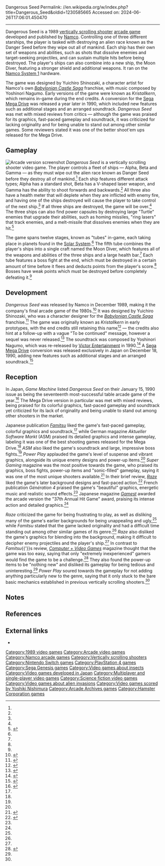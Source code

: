 Dangerous Seed
Permalink: //en.wikipedia.org/w/index.php?title=Dangerous_Seed&oldid=1230585665
Accessed on: 2024-06-26T17:06:01.450470



------
Dangerous Seed
{{Short description|1989 video game}}
{{Infobox video game
| title     = Dangerous Seed
| image     = File:Dangerous Seed.png
| caption   = Advertising flyer
| developer = [[Namco]]
| publisher = Namco
| designer  = Yuichiro Shinozaki
| composer  = Yoshinori Nagumo
| release   = {{vgrelease|WW|December 1989}}
| genre     = [[Shoot'em up|Vertical-scrolling shooter]]
| modes     = [[Single-player video game|Single-player]], [[multiplayer]] (alternating turns)
| platforms = [[Arcade game|Arcade]], [[Sega Mega Drive]]
}}
{{nihongo foot|'''''Dangerous Seed'''''|デンジャラスシード|Denjarasu Shīdo|lead=yes|group=lower-alpha}} is a 1989 [[shoot'em up|vertically scrolling shooter]] [[arcade game]] developed and published by [[Namco]]. Controlling one of three different starships, the player is tasked with destroying an alien race known as the Danger Seed before they wipe out all of mankind. Each ship has their own set of weapons and abilities, such as shots that dissolve enemies and target-seeking projectiles, and can sustain multiple hits before being destroyed. The player's ships can also combine into a new ship, the Moon Diver, featuring a stronger shield and additional weapons. It ran on the [[Namco System 1]] hardware.

The game was designed by Yuichiro Shinozaki, a character artist for Namco's own ''[[Babylonian Castle Saga]]'' franchise, with music composed by Yoshinori Nagumo. Early versions of the game were known as ''Kristallkern'', which remains in-game during the end credits. A conversion for the [[Sega Mega Drive]] was released a year later in 1990, which included new features such as additional stages and an arranged soundtrack. ''Dangerous Seed'' was met with mixed reviews from critics — although the game was praised for its graphics, fast-paced gameplay and soundtrack, it was criticized for lacking originality and for being unable to stand out among other similar games. Some reviewers stated it was one of the better shoot'em ups released for the Mega Drive.

==Gameplay==
[[File:Dangseed.png|thumb|left|Arcade version screenshot]]
''Dangerous Seed'' is a vertically scrolling shooter video game. The player controls a fleet of ships — Alpha, Beta and Gamma — as they must wipe out the alien race known as Danger Seed before they destroy all of mankind.<ref name="Manual"/> Each ship features different attack types; Alpha has a standard shot, Beta has a V-shaped laser weapon, and Gamma has the ability to shoot forwards and backwards.<ref name="Manual"/> All three also have a health meter that will deplete when they are inflicted with enemy fire, and having one of the ships destroyed will cause the player to take control of the next ship.<ref name="Manual"/> If all three ships are destroyed, the game will be over.<ref name="Manual"/> The three ships can also find power capsules by destroying large "Turtle" enemies that upgrade their abilities, such as homing missiles, "ring lasers" that track enemies, and a melt-missile that dissolves enemies when they are hit.<ref name="Manual">{{cite book |title=Dangerous Seed Mega Drive instruction manual |date=18 December 1990 |publisher=[[Namco]] |language=ja}}</ref>

The game spans twelve stages, known as "tubes" in-game, each taking place in planets found in the [[Solar System]].<ref name="Manual"/> The fifth tube combines the player's ships into a single craft named the Moon Diver, which features all of the weapons and abilities of the three ships and a large health bar.<ref name="Manual"/> Each tube features a boss fight at the end, which must be destroyed in a certain amount of time before it flees and deducts points from the player's score.<ref name="Manual"/> Bosses have weak points which must be destroyed before completely defeating it.<ref name="Manual"/>

==Development==
''Dangerous Seed'' was released by Namco in December 1989, making it the company's final arcade game of the 1980s.<ref name="ATVGL:JaO1971-2005">{{cite book|last=Akagi|first=Masumi|url=https://archive.org/stream/ArcadeGameList1971-2005#page/n53/mode/1up|title=ナムコ Namco|work=アーケードTVゲームリスト 国内•海外編 (1971-2005)|edition=1st|publisher=Amusement News Agency|date=13 October 2006|page=52|isbn=978-4990251215|language=ja}}</ref> It was designed by Yuichiro Shinozaki, who was a character designer for the ''[[Babylonian Castle Saga]]'' franchise.<ref>{{cite web |author1=Sanaezuki |title=レトロゲームのシンポジウム「RETRO GAME A LA CARTE」が4月16，17日に開催。西角友宏氏や遠藤雅伸氏などが登壇 |url=https://www.4gamer.net/games/999/G999905/20160404069/ |website=[[4Gamer.net]] |access-date=21 September 2019 |archive-url=https://web.archive.org/web/20160610232527/http://www.4gamer.net/games/999/G999905/20160404069/ |archive-date=10 June 2016 |date=4 April 2016}}</ref> The game was originally known as ''Kristallkern'' in early prototypes, with the end credits still retaining this name<ref>{{cite video game |title=''Dangerous Seed'' |developer=[[Namco]] |date=December 1989 |platform=[[Arcade game|Arcade]] |scene=Staff credits |quote='''STAFF OF "KRISTALLKERN"''' }}</ref> — the credits also hint at a follow-up with a vague "To be continued" message, however a sequel was never released.<ref>{{cite video game |title=''Dangerous Seed'' |developer=[[Namco]] |date=December 1989 |platform=[[Arcade game|Arcade]] |scene=Staff credits |quote=BUT, PEACE IS NOT ALWAYS KEPT LONG. TO BE CONTINUED...}}</ref> The soundtrack was composed by Yoshinori Nagumo, which was re-released by [[Victor Entertainment]] in 1990.<ref>{{cite book |last1=Narusawa |first1=Daisuke |title=The Namco Book |date=1 March 1991 |publisher=JICC Publishing Bureau |isbn=978-4-7966-0102-3}}</ref> A [[Sega Mega Drive]] conversion was released exclusively in Japan on December 18, 1990, adding new features such as additional stages and an arranged soundtrack.<ref name="Myway Publishing">{{cite book |title=懐かしのメガドライブ 蘇れメガドライバー !! |date=1 April 2018 |publisher=Myway Publishing |isbn=9784865118704 |page=33}}</ref>

==Reception==
{{Video game reviews
| CVG = 50%<ref name="CVG"/>
| Fam = 26/40<ref name="Famitsu">{{cite magazine |title=デンジャラスシード (メガドライブ) |url=https://www.famitsu.com/games/t/15445/ |magazine=[[Famitsu]] |publisher=[[Enterbrain]] |access-date=21 September 2019 |archive-url=https://web.archive.org/web/20190921213123/https://www.famitsu.com/games/t/15445/ |archive-date=21 September 2019 |language=ja}}</ref>
| rev1 = ''Aktueller Software Markt''
| rev1Score = 9.6/12<ref name="ASM">{{cite news |title=Dangerous Seed |url=https://www.kultboy.com/index.php?site=t&id=11414 |access-date=21 September 2019 |agency=Aktueller Software Markt |date=May 1991 |archive-url=https://web.archive.org/web/20190921205813/https://www.kultboy.com/index.php?site=t&id=11414 |archive-date=21 September 2019 |page=124 |language=de}}</ref>
| rev2 = ''[[Raze (magazine)|Raze]]''
| rev2Score = 68%<ref name="Raze Review"/>
| rev3 = ''Power Play''
| rev3Score = 63%<ref name="Power Play">{{cite news |title=Arachnophobia: Dangerous Seed |url=http://www.kultpower.de/archiv/heft_powerplay_1991-04_seite124 |access-date=21 September 2019 |agency=Power Play |date=April 1991 |archive-url=https://web.archive.org/web/20160618122247/http://www.kultpower.de/archiv/heft_powerplay_1991-04_seite124 |archive-date=18 June 2016 |page=124 |language=de}}</ref>
| rev4 = ''Génération 4''
| rev4Score = 70%<ref name="Génération 4">{{cite news |title=Dangerous Seed |url=http://download.abandonware.org/magazines/Generation%204/generation4_numero030/generation%204%20-%20N030%20-%20fevrier%201991%20-%20page092%20et%20page093.jpg |access-date=21 September 2019 |agency=Génération 4 |issue=30 |date=February 1991 |archive-url=https://web.archive.org/web/20190921222054/http://download.abandonware.org/magazines/Generation%204/generation4_numero030/generation%204%20-%20N030%20-%20fevrier%201991%20-%20page092%20et%20page093.jpg |archive-date=21 September 2019 |page=92}}</ref>
| award1Pub = ''[[Gamest]]''
| award1 = 37th Annual Hit Game<ref name="Gamest Award">{{cite book |url=https://archive.org/stream/vol.-112-2#page/n19/mode/2up |title=GAMEST MOOK Vol.112 The Best Game 2 Arcade Video Game History of 26 Years |date=17 January 1998 |publisher=Shinseisha |isbn=9784881994290 |pages=18–19 |edition=5}}</ref>
}}

In Japan, ''Game Machine'' listed ''Dangerous Seed'' on their January 15, 1990 issue as being the seventeenth most-successful table arcade game of the year.<ref>{{cite magazine|title=Game Machine's Best Hit Games 25 - テーブル型TVゲーム機 (Table Videos)|magazine=Game Machine|issue=372|publisher=Amusement Press, Inc.|date=15 January 1990|page=25|lang=ja}}</ref> The Mega Drive version in particular was met with mixed reviews, being praised for its colorful graphics, fast-paced gameplay and soundtrack yet criticized for its lack of originality and being unable to stand out among other shooters in the market.

Japanese publication ''[[Famitsu]]'' liked the game's fast-paced gameplay, colorful graphics and soundtrack,<ref name="Famitsu"/> while German magazine ''Aktueller Software Markt'' (ASM) praised its detailed graphics and intense gameplay, labeling it was one of the best shooting games released for the Mega Drive.<ref name="ASM"/> ''ASM'' also liked the game's soundtrack and large, impressive boss fights.<ref name="ASM"/> ''Power Play'' applauded the game's level of suspense and vibrant graphics, alongside its unique enemy designs and power-up items.<ref name="Power Play"/> ''Super Gaming'' magazine was the most positive towards the game, who praised its graphics, boss fights, power-up items and "sonic-filled" gameplay, saying it was one of the most unique shooters available.<ref>{{cite news |title=Dangerous Seed |url=https://archive.org/details/Super_Gaming_1_Summer_1991_U/page/n17?q=Dangerous+Seed |access-date=21 September 2019 |agency=Super Gaming |issue=1 |date=July 1991 |page=128}}</ref> In their brief review, ''[[Raze (magazine)|Raze]]'' liked the game's later background designs and fast-paced action.<ref name="Raze Review">{{cite news |title=Import: Dangerous Seed |url=https://archive.org/stream/RAZE_Issue_07_1991-05_Newsfield_Publishing_GB#page/n65/mode/1up |access-date=21 September 2019 |agency=[[Raze (magazine)|Raze]] |issue=7 |publisher=Newsfield Publishing |date=May 1991 |page=66}}</ref> French publication ''Génération 4'' praised the game's "beautiful" graphics, energetic music and realistic sound effects.<ref name="Génération 4"/> Japanese magazine ''[[Gamest]]'' awarded the arcade version the "37th Annual Hit Game" award, praising its intense action and detailed graphics.<ref name="Gamest Award"/>

''Raze'' criticized the game for being frustrating to play, as well as disliking many of the game's earlier backgrounds for being unappealing and ugly,<ref name="Raze Review"/> while ''Famitsu'' stated that the game lacked originality and had a difficult time standing out among other similar games of its genre.<ref name="Famitsu"/> ''Raze'' also disliked the game's graphics for blending into the background, making it difficult to decipher enemy projectiles and the player's ship.<ref name="Raze Review"/> In contrast to ''Famitsu''{{'}}s review, ''[[Computer + Video Games]]'' magazine thought that the game was too easy, saying that only "extremely inexperienced" gamers would find the game to be a challenge.<ref name="CVG">{{cite news |title=Bytesize Mega Drive: Dangerous Seed |url=https://archive.org/stream/computer-video-games-magazine-112/CVG112_Mar_1991#page/n71/mode/2up |access-date=21 September 2019 |agency=[[Computer + Video Games]] |issue=112 |date=March 1991 |page=72}}</ref> They also found the power-up items to be "nothing new" and disliked its gameplay for being tedious and uninteresting.<ref name="CVG"/> ''Power Play'' soured towards the gameplay for not adding anything particularly new to the genre, saying that it only stuck to the bare basic mechanics established in previous vertically scrolling shooters.<ref name="Power Play"/>

==Notes==
{{notelist}}

==References==
{{reflist}}

==External links==
* {{KLOV game|id=7510}}

[[Category:1989 video games]]
[[Category:Arcade video games]]
[[Category:Namco arcade games]]
[[Category:Vertically scrolling shooters]]
[[Category:Nintendo Switch games]]
[[Category:PlayStation 4 games]]
[[Category:Sega Genesis games]]
[[Category:Video games about insects]]
[[Category:Video games developed in Japan]]
[[Category:Multiplayer and single-player video games]]
[[Category:Science fiction video games]]
[[Category:Video games about alien invasions]]
[[Category:Video games scored by Yoshiki Nishimura]]
[[Category:Arcade Archives games]]
[[Category:Hamster Corporation games]]